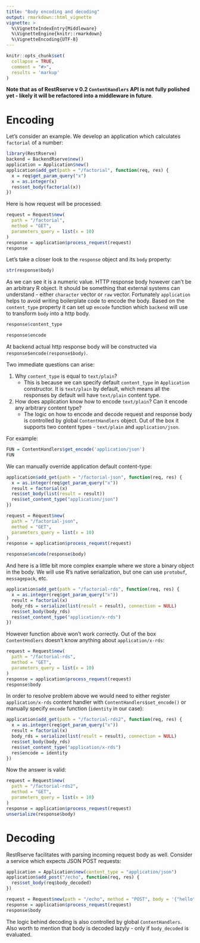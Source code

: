 ```yaml
---
title: "Body encoding and decoding"
output: rmarkdown::html_vignette
vignette: >
  %\VignetteIndexEntry{Middleware}
  %\VignetteEngine{knitr::rmarkdown}
  %\VignetteEncoding{UTF-8}
---
```


```r
knitr::opts_chunk$set(
  collapse = TRUE,
  comment = "#>", 
  results = 'markup'
)
```

**Note that as of RestRserve v 0.2 `ContentHandlers` API is not fully polished yet - likely it will be refactored into a middleware in future**.

# Encoding

Let's consider an example. We develop an application which calculates `factorial` of a number:

```r
library(RestRserve)
backend = BackendRserve$new()
application = Application$new()
application$add_get(path = "/factorial", function(req, res) {
  x = req$get_param_query("x")
  x = as.integer(x)
  res$set_body(factorial(x))
})
```

Here is how request will be processed:
```r
request = Request$new(
  path = "/factorial", 
  method = "GET", 
  parameters_query = list(x = 10)
)
response = application$process_request(request)
response
```

Let's take a closer look to the `response` object and its `body` property:
```r
str(response$body)
```

As we can see it is a numeric value. HTTP response body however can't be an arbitrary R object. It should be something that external systems can understand - either `character` vector or `raw` vector. Fortunately `application` helps to avoid writing boilerplate code to encode the body. Based on the `content_type` property it can set up `encode` function which `backend` will use to transform `body` into a http body.
```r
response$content_type
```
```r
response$encode
```
At backend actual http response body will be constructed via `response$encode(response$body)`. 

Two immediate questions can arise:

1. Why `content_type` is equal to `text/plain`? 
    - This is because we can specify default `content_type` in `Application` constructor. It is `text/plain` by default, which means all the responses by default will have `text/plain` content type.
1. How does application know how to encode `text/plain`? Can it encode any arbitrary content type?
    - The logic on how to encode and decode request and response body is controlled by global `ContentHandlers` object. Out of the box it supports two content types - `text/plain` and `application/json`. 

For example:
```r
FUN = ContentHandlers$get_encode('application/json')
FUN
```
We can manually override application default content-type:
```r
application$add_get(path = "/factorial-json", function(req, res) {
  x = as.integer(req$get_param_query("x"))
  result = factorial(x)
  res$set_body(list(result = result))
  res$set_content_type("application/json")
})
```

```r
request = Request$new(
  path = "/factorial-json", 
  method = "GET", 
  parameters_query = list(x = 10)
)
response = application$process_request(request)
```

```r
response$encode(response$body)
```

And here is a little bit more complex example where we store a binary object in the body. We will use R's native serialization, but one can use `protobuf`, `messagepack`, etc.

```r
application$add_get(path = "/factorial-rds", function(req, res) {
  x = as.integer(req$get_param_query("x"))
  result = factorial(x)
  body_rds = serialize(list(result = result), connection = NULL)
  res$set_body(body_rds)
  res$set_content_type("application/x-rds")
})

```
However function above won't work correctly. Out of the box `ContentHndlers` doesn't know anything about `application/x-rds`:
```r
request = Request$new(
  path = "/factorial-rds", 
  method = "GET", 
  parameters_query = list(x = 10)
)
response = application$process_request(request)
response$body
```
In order to resolve problem above we would need to either register `application/x-rds` content handler with `ContentHandlers$set_encode()` or manually specify `encode` function (`identity` in our case):

```r
application$add_get(path = "/factorial-rds2", function(req, res) {
  x = as.integer(req$get_param_query("x"))
  result = factorial(x)
  body_rds = serialize(list(result = result), connection = NULL)
  res$set_body(body_rds)
  res$set_content_type("application/x-rds")
  res$encode = identity
})
```
Now the answer is valid:
```r
request = Request$new(
  path = "/factorial-rds2", 
  method = "GET", 
  parameters_query = list(x = 10)
)
response = application$process_request(request)
unserialize(response$body)
```

# Decoding

RestRserve facilitates with parsing incoming request body as well. Consider a service which expects JSON POST requests:

```r
application = Application$new(content_type = "application/json")
application$add_post("/echo", function(req, res) {
  res$set_body(req$body_decoded)
})

request = Request$new(path = "/echo", method = "POST", body = '{"hello":"world"}', content_type = "application/json")
response = application$process_request(request)
response$body
```
The logic behind decoding is also controlled by global `ContentHandlers`. Also worth to mention that body is decoded lazyly - only if `body_decoded` is evaluated. 
